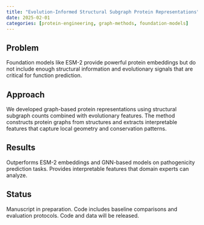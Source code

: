 ```yaml
---
title: "Evolution-Informed Structural Subgraph Protein Representations"
date: 2025-02-01
categories: [protein-engineering, graph-methods, foundation-models]
---
```


## Problem

Foundation models like ESM-2 provide powerful protein embeddings but do not include enough structural information and evolutionary signals that are critical for function prediction.

## Approach

We developed graph-based protein representations using structural subgraph counts combined with evolutionary features. The method constructs protein graphs from structures and extracts interpretable features that capture local geometry and conservation patterns.

## Results

Outperforms ESM-2 embeddings and GNN-based models on pathogenicity prediction tasks. Provides interpretable features that domain experts can analyze.

## Status

Manuscript in preparation. Code includes baseline comparisons and evaluation protocols. Code and data will be released.